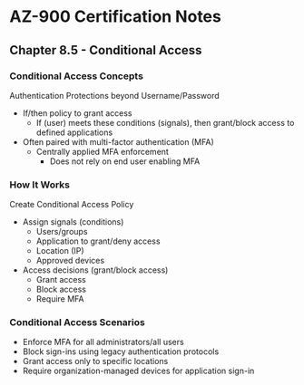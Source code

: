 # AZ-900 Certification Notes
## Chapter 8.5 - Conditional Access

### Conditional Access Concepts
Authentication Protections beyond Username/Password
* If/then policy to grant access
	* If (user) meets these conditions (signals), then grant/block access to defined applications
* Often paired with multi-factor authentication (MFA)
	* Centrally applied MFA enforcement
		* Does not rely on end user enabling MFA

### How It Works
Create Conditional Access Policy
* Assign signals (conditions)
	* Users/groups
	* Application to grant/deny access
	* Location (IP)
	* Approved devices
* Access decisions (grant/block access)
	* Grant access
	* Block access
	* Require MFA

### Conditional Access Scenarios
* Enforce MFA for all administrators/all users
* Block sign-ins using legacy authentication protocols
* Grant access only to specific locations
* Require organization-managed devices for application sign-in